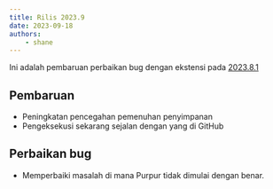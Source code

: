 ```yaml
---
title: Rilis 2023.9
date: 2023-09-18
authors:
    - shane
---
```


Ini adalah pembaruan perbaikan bug dengan ekstensi pada [2023.8.1](/releases/202381)

## Pembaruan
- Peningkatan pencegahan pemenuhan penyimpanan
- Pengeksekusi sekarang sejalan dengan yang di GitHub

## Perbaikan bug
- Memperbaiki masalah di mana Purpur tidak dimulai dengan benar.